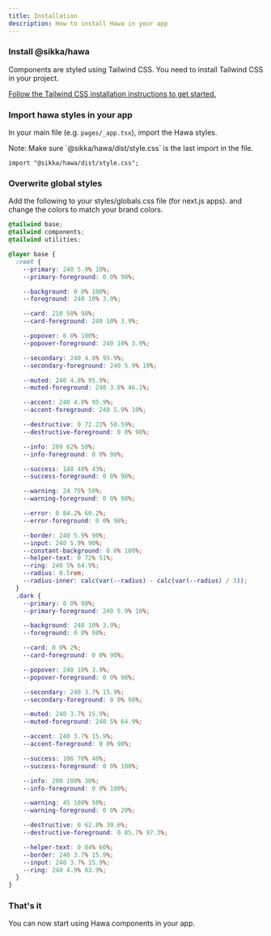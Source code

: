 ```yaml
---
title: Installation
description: How to install Hawa in your app
---
```


<Steps>

### Install @sikka/hawa

<div className="mt-10">
  <CodeBlock
    langauge="bash"
    tabs={[
      { title: "npm", code: "npm install @sikka/hawa" },
      { title: "yarn", code: "yarn add @sikka/hawa" },
      { title: "pnpm", code: "pnpm add @sikka/hawa" }
    ]}
  ></CodeBlock>
</div>

Components are styled using Tailwind CSS. You need to install Tailwind CSS in your project.

[Follow the Tailwind CSS installation instructions to get started.](https://tailwindcss.com/docs/installation)

### Import hawa styles in your app

In your main file (e.g. `pages/_app.tsx`), import the Hawa styles.

<Callout className="mt-4 border-red-400">
  Note: Make sure `@sikka/hawa/dist/style.css` is the last import in the file.
</Callout>

```tsx fileName="_app.tsx"
import "@sikka/hawa/dist/style.css";
```

### Overwrite global styles

Add the following to your styles/globals.css file (for next.js apps). and change the colors to match your brand colors.

```css fileName="globals.css"
@tailwind base;
@tailwind components;
@tailwind utilities;

@layer base {
  :root {
    --primary: 240 5.9% 10%;
    --primary-foreground: 0 0% 98%;

    --background: 0 0% 100%;
    --foreground: 240 10% 3.9%;

    --card: 210 50% 98%;
    --card-foreground: 240 10% 3.9%;

    --popover: 0 0% 100%;
    --popover-foreground: 240 10% 3.9%;

    --secondary: 240 4.8% 95.9%;
    --secondary-foreground: 240 5.9% 10%;

    --muted: 240 4.8% 95.9%;
    --muted-foreground: 240 3.8% 46.1%;

    --accent: 240 4.8% 95.9%;
    --accent-foreground: 240 5.9% 10%;

    --destructive: 0 72.22% 50.59%;
    --destructive-foreground: 0 0% 98%;

    --info: 209 62% 50%;
    --info-foreground: 0 0% 98%;

    --success: 148 48% 43%;
    --success-foreground: 0 0% 98%;

    --warning: 24 75% 50%;
    --warning-foreground: 0 0% 98%;

    --error: 0 84.2% 60.2%;
    --error-foreground: 0 0% 98%;

    --border: 240 5.9% 90%;
    --input: 240 5.9% 90%;
    --constant-background: 0 0% 100%;
    --helper-text: 0 72% 51%;
    --ring: 240 5% 64.9%;
    --radius: 0.5rem;
    --radius-inner: calc(var(--radius) - calc(var(--radius) / 3));
  }
  .dark {
    --primary: 0 0% 98%;
    --primary-foreground: 240 5.9% 10%;

    --background: 240 10% 3.9%;
    --foreground: 0 0% 98%;

    --card: 0 0% 2%;
    --card-foreground: 0 0% 98%;

    --popover: 240 10% 3.9%;
    --popover-foreground: 0 0% 98%;

    --secondary: 240 3.7% 15.9%;
    --secondary-foreground: 0 0% 98%;

    --muted: 240 3.7% 15.9%;
    --muted-foreground: 240 5% 64.9%;

    --accent: 240 3.7% 15.9%;
    --accent-foreground: 0 0% 98%;

    --success: 106 70% 40%;
    --success-foreground: 0 0% 100%;

    --info: 200 100% 30%;
    --info-foreground: 0 0% 100%;

    --warning: 45 100% 50%;
    --warning-foreground: 0 0% 20%;

    --destructive: 0 62.8% 30.6%;
    --destructive-foreground: 0 85.7% 97.3%;

    --helper-text: 0 84% 60%;
    --border: 240 3.7% 15.9%;
    --input: 240 3.7% 15.9%;
    --ring: 240 4.9% 83.9%;
  }
}
```

### That's it

You can now start using Hawa components in your app.

</Steps>
